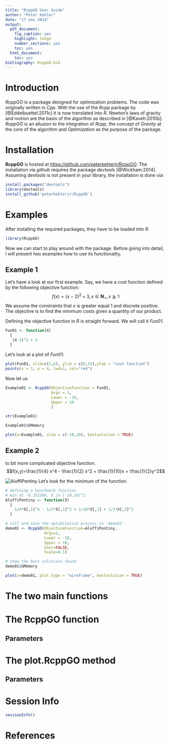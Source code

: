 ```yaml
---
title: "RcppGO User Guide"
author: "Peter Kehler"
date: "17 nov 2014"
output:
  pdf_document:
    fig_caption: yes
    highlight: tango
    number_sections: yes
    toc: yes
  html_document:
    toc: yes
bibliography: RcppGO.bib
---
```


# Introduction
_RcppGO_ is a package designed for optimization problems. The code was originally written in _Cpp_. With the use of the _Rcpp_ package by [@Eddelbuettel:2011c] it is now translated into _R_. Newton's laws of gravity and motion are the basis of the algorithm as described in [@Kaveh:2010b]. _RcppGO_ is an allusion to the integration of _Rcpp_, the concept of _Gravity_ at the core of the algorithm and _Optimization_ as the purpose of the package.


# Installation
**RcppGO** is hosted at [https://github.com/peterkehlerjr/RcppGO](https://github.com/peterkehlerjr/RcppGO). The installation via _github_ requires the package _devtools_ [@Wickham:2014]. 
Assuming _devtools_ is not present in your library, the installation is done via:
```r
install.packages("devtools")
library(devtools)
install_github('peterkehlerjr/RcppGO')
```

# Examples
After installing the required packages, they have to be loaded into _R_. 

```r
library(RcppGO)
```
Now we can start to play around with the package. Before going into detail, I will present two examples how to use its functionality.

## Example 1
Let's have a look at our first example. Say, we have a cost function defined by the following objective function:
$$f(x) = (x-2)^2 + 3, x \in  \mathbf{N}_{+} ,  x  \geqq 1 $$
We assume the constraints that $x$ is greater equal 1 and discrete positive. The objective is to find the minimum costs given a quantity of our product. 


Defining the objective function in _R_ is straight forward. We will call it _Fun01_.
```r
Fun01 <- function(X)
  {
   (X-3)^2 + 4
  }
```

Let's look at a plot of _Fun01_:

```r
plot(Fun01, xlim=c(1,6), ylim = c(0,15),ylab = "cost function")
points(x = 3, y = 4, lwd=2, col="red")
```


Now let us 
```r
Example01 <- RcppGO(ObjectiveFunction = Fun01, 
                    Args = 1, 
                    Lower = -10, 
                    Upper = 10
                    )
```



```r
str(Example01)
```



```r
Example01$GMemory
```


```r
plot(x=Example01, xlim = c(-10,10), bestsolution = TRUE)
```


## Example 2
 to bit more complicated objective function.
$$f(x,y)=\frac{1}{4} x^4 - \frac{1}{2} x^2 + \frac{1}{10}x + \frac{1}{2}y^2$$

![AluffiPentiny](/Users/peterkehler/Dropbox/technology/github/RcppGO/vignettes/figure/AluffiPentiny01.png)
Let's look for the minimum of the function. 


```r
# defining a benchmark function
# min at -0.352386, X in [-10,10]^2
AluffiPentiny <- function(X)
  {
    1/4*X[,1]^4 - 1/2*X[,1]^2 + 1/10*X[,1] + 1/2*X[,2]^2
  }
```


```r

# call and save the optimization process in 'demo01''
demo01 <- RcppGO(ObjectiveFunction=AluffiPentiny,
                 Args=2,
                 Lower = -10,
                 Upper = 10,
                 User=FALSE,
                 Scale=0.1)

# show the best solutions found
demo01$GMemory
```


```r
plot(x=demo01, plot.type = "wireframe", bestsolution = TRUE)
```



# The two main functions

# The RcppGO function
## Parameters

# The plot.RcppGO method
## Parameters

# Session Info
```r
sessionInfo()
```
# References


